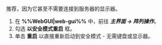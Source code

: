 推荐，因为它甚至不需要连接到服务器的显示器。

1. 在 **%%WebGUI|web-gui%%** 中，前往 ***主界面 → 阵列操作***。
2. 勾选 **以安全模式重启** 框。
3. 单击 **重启** 以直接重新启动到安全模式 - 无需键盘或显示器。
